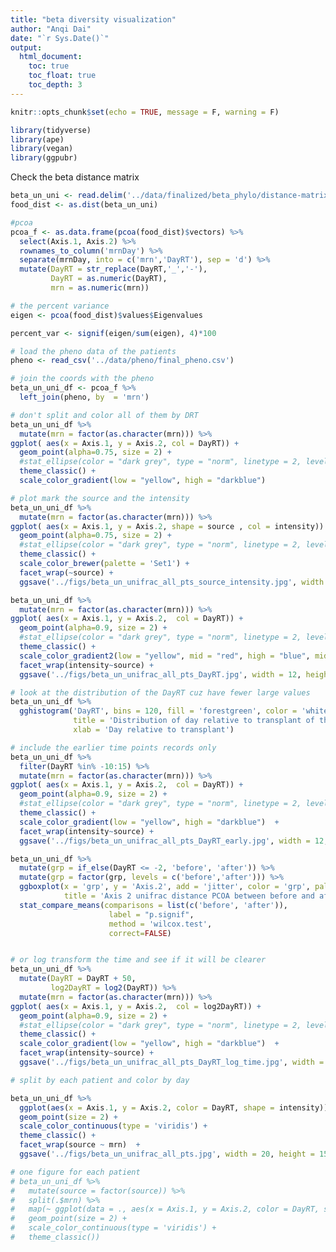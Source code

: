 ```yaml
---
title: "beta diversity visualization"
author: "Anqi Dai"
date: "`r Sys.Date()`"
output:
  html_document:
    toc: true
    toc_float: true
    toc_depth: 3
---
```


```r
knitr::opts_chunk$set(echo = TRUE, message = F, warning = F)
```

```r
library(tidyverse)
library(ape)
library(vegan)
library(ggpubr)
```

Check the beta distance matrix

```r
beta_un_uni <- read.delim('../data/finalized/beta_phylo/distance-matrix.tsv', sep = '\t', row.names = 1)
food_dist <- as.dist(beta_un_uni)

#pcoa
pcoa_f <- as.data.frame(pcoa(food_dist)$vectors) %>% 
  select(Axis.1, Axis.2) %>% 
  rownames_to_column('mrnDay') %>% 
  separate(mrnDay, into = c('mrn','DayRT'), sep = 'd') %>% 
  mutate(DayRT = str_replace(DayRT,'_','-'),
         DayRT = as.numeric(DayRT),
         mrn = as.numeric(mrn))

# the percent variance
eigen <- pcoa(food_dist)$values$Eigenvalues

percent_var <- signif(eigen/sum(eigen), 4)*100
```

```r
# load the pheno data of the patients 
pheno <- read_csv('../data/pheno/final_pheno.csv')

# join the coords with the pheno
beta_un_uni_df <- pcoa_f %>% 
  left_join(pheno, by  = 'mrn')
```

```r
# don't split and color all of them by DRT
beta_un_uni_df %>% 
  mutate(mrn = factor(as.character(mrn))) %>% 
ggplot( aes(x = Axis.1, y = Axis.2, col = DayRT)) +
  geom_point(alpha=0.75, size = 2) +
  #stat_ellipse(color = "dark grey", type = "norm", linetype = 2, level = 0.95, alpha = 0.5) +
  theme_classic() +
  scale_color_gradient(low = "yellow", high = "darkblue")
```


```r
# plot mark the source and the intensity
beta_un_uni_df %>% 
  mutate(mrn = factor(as.character(mrn))) %>% 
ggplot( aes(x = Axis.1, y = Axis.2, shape = source , col = intensity)) +
  geom_point(alpha=0.75, size = 2) +
  #stat_ellipse(color = "dark grey", type = "norm", linetype = 2, level = 0.95, alpha = 0.5) +
  theme_classic() +
  scale_color_brewer(palette = 'Set1') +
  facet_wrap(~source) +
  ggsave('../figs/beta_un_unifrac_all_pts_source_intensity.jpg', width = 12, height = 8)

```
```r
beta_un_uni_df %>% 
  mutate(mrn = factor(as.character(mrn))) %>% 
ggplot( aes(x = Axis.1, y = Axis.2,  col = DayRT)) +
  geom_point(alpha=0.9, size = 2) +
  #stat_ellipse(color = "dark grey", type = "norm", linetype = 2, level = 0.95, alpha = 0.5) +
  theme_classic() +
  scale_color_gradient2(low = "yellow", mid = "red", high = "blue", midpoint = 10) +
  facet_wrap(intensity~source) +
  ggsave('../figs/beta_un_unifrac_all_pts_DayRT.jpg', width = 12, height = 8)
```
```r
# look at the distribution of the DayRT cuz have fewer large values
beta_un_uni_df %>% 
  gghistogram('DayRT', bins = 120, fill = 'forestgreen', color = 'white',
              title = 'Distribution of day relative to transplant of the food records',
              xlab = 'Day relative to transplant')
```



```r
# include the earlier time points records only
beta_un_uni_df %>% 
  filter(DayRT %in% -10:15) %>% 
  mutate(mrn = factor(as.character(mrn))) %>% 
ggplot( aes(x = Axis.1, y = Axis.2,  col = DayRT)) +
  geom_point(alpha=0.9, size = 2) +
  #stat_ellipse(color = "dark grey", type = "norm", linetype = 2, level = 0.95, alpha = 0.5) +
  theme_classic() +
  scale_color_gradient(low = "yellow", high = "darkblue")  +
  facet_wrap(intensity~source) +
  ggsave('../figs/beta_un_unifrac_all_pts_DayRT_early.jpg', width = 12, height = 8)
```

```r
beta_un_uni_df %>% 
  mutate(grp = if_else(DayRT <= -2, 'before', 'after')) %>% 
  mutate(grp = factor(grp, levels = c('before','after'))) %>% 
  ggboxplot(x = 'grp', y = 'Axis.2', add = 'jitter', color = 'grp', palette = 'nejm',
            title = 'Axis 2 unifrac distance PCOA between before and after day -2') +
  stat_compare_means(comparisons = list(c('before', 'after')),
                      label = "p.signif",
                      method = 'wilcox.test',
                      correct=FALSE)
```

```r

```

```r
# or log transform the time and see if it will be clearer
beta_un_uni_df %>% 
  mutate(DayRT = DayRT + 50,
         log2DayRT = log2(DayRT)) %>% 
  mutate(mrn = factor(as.character(mrn))) %>% 
ggplot( aes(x = Axis.1, y = Axis.2,  col = log2DayRT)) +
  geom_point(alpha=0.9, size = 2) +
  #stat_ellipse(color = "dark grey", type = "norm", linetype = 2, level = 0.95, alpha = 0.5) +
  theme_classic() +
  scale_color_gradient(low = "yellow", high = "darkblue")  +
  facet_wrap(intensity~source) +
  ggsave('../figs/beta_un_unifrac_all_pts_DayRT_log_time.jpg', width = 12, height = 8)
```


```r
# split by each patient and color by day 

beta_un_uni_df %>% 
  ggplot(aes(x = Axis.1, y = Axis.2, color = DayRT, shape = intensity)) +
  geom_point(size = 2) +
  scale_color_continuous(type = 'viridis') +
  theme_classic() +
  facet_wrap(source ~ mrn)  +
  ggsave('../figs/beta_un_unifrac_all_pts.jpg', width = 20, height = 15)
```

```r
# one figure for each patient
# beta_un_uni_df %>% 
#   mutate(source = factor(source)) %>% 
#   split(.$mrn) %>% 
#   map(~ ggplot(data = ., aes(x = Axis.1, y = Axis.2, color = DayRT, shape = intensity, size = source)) +
#   geom_point(size = 2) +
#   scale_color_continuous(type = 'viridis') +
#   theme_classic())
  
```


